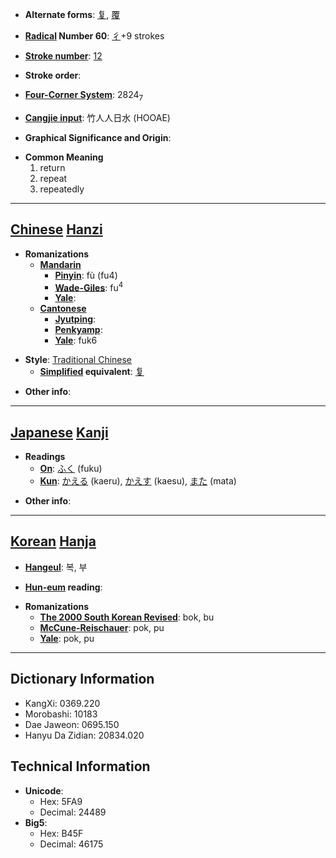 * '''Alternate forms''': [[复]], [[覆]]

* '''[[Wiktionary:Chinese radical index| Radical]] Number 60''': [[Wiktionary:Chinese radical index 彳|彳]]+9 strokes

* '''[[Wiktionary:Chinese total strokes index|Stroke number]]''': [[Wiktionary:Chinese total strokes index 12|12]]

* '''Stroke order''': 

* '''[[Wiktionary:Chinese four corner index|Four-Corner System]]''': 2824<sub>7</sub>

* '''[[Wiktionary:Chinese Cangjie index|Cangjie input]]''': 竹人人日水 (HOOAE)

* '''Graphical Significance and Origin''': 

* '''Common Meaning'''
*#return
*# repeat
*# repeatedly


----

== [[Chinese]] [[Hanzi]] ==

* '''Romanizations'''
** '''[[Mandarin]]'''
*** '''[[Pinyin]]''': fù (fu4)
*** '''[[Wade-Giles]]''': fu<sup>4</sup>
*** '''[[Yale]]''': 
** '''[[Cantonese]]'''
*** '''[[Jyutping]]''':
*** '''[[Penkyamp]]''': 
*** '''[[Yale]]''': fuk6

* '''Style''': [[Traditional Chinese]] 
** '''[[Simplified Chinese|Simplified]] equivalent''': [[复]]

* '''Other info''': 

----

== [[Japanese]] [[Kanji]] ==

* '''Readings'''
** '''[[On]]''': [[ふく]] (fuku)
** '''[[Kun]]''': [[かえる]] (kaeru), [[かえす]] (kaesu), [[また]] (mata)

* '''Other info''':  

----

== [[Korean]] [[Hanja]] ==

* '''[[Hangeul]]''': 복, 부

* '''[[Hun-eum]] reading''': 

* '''Romanizations'''
** '''[[The 2000 South Korean Revised Romanization|The 2000 South Korean Revised]]''': bok, bu
** '''[[McCune-Reischauer]]''': pok, pu
** '''[[Yale]]''': pok, pu

----

== Dictionary Information ==

* KangXi: 0369.220
* Morobashi: 10183
* Dae Jaweon: 0695.150
* Hanyu Da Zidian: 20834.020

== Technical Information ==

* '''Unicode''':
** Hex: 5FA9
** Decimal: 24489
* '''Big5''':
** Hex: B45F
** Decimal: 46175